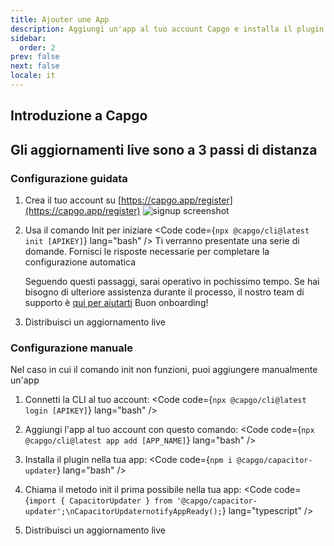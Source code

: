 ```yaml
---
title: Ajouter une App
description: Aggiungi un'app al tuo account Capgo e installa il plugin nella tua app
sidebar:
  order: 2
prev: false
next: false
locale: it
---
```



## Introduzione a Capgo
<YouTube id="NzXXKoyhTIo" title="Capgo in 15 min" />

## Gli aggiornamenti live sono a 3 passi di distanza


### Configurazione guidata

<Steps>

1. Crea il tuo account su [https://capgo.app/register](https://capgo.app/register)
![signup screenshot](/signup.webp "signup screenshot")

2. Usa il comando Init per iniziare <Code code={`npx @capgo/cli@latest init [APIKEY]`} lang="bash" /> Ti verranno presentate una serie di domande. Fornisci le risposte necessarie per completare la configurazione automatica<Aside type="tip">Seguendo questi passaggi, sarai operativo in pochissimo tempo. Se hai bisogno di ulteriore assistenza durante il processo, il nostro team di supporto è [qui per aiutarti](https://support.capgo.app) Buon onboarding!</Aside>

3. Distribuisci un aggiornamento live <LinkCard href="/docs/getting-started/deploy/" title="Deploy a live update" description="Impara come distribuire un aggiornamento live alla tua app" />

</Steps>

### Configurazione manuale

Nel caso in cui il comando init non funzioni, puoi aggiungere manualmente un'app

<Steps>

1. Connetti la CLI al tuo account: <Code code={`npx @capgo/cli@latest login [APIKEY]`} lang="bash" />

2. Aggiungi l'app al tuo account con questo comando: <Code code={`npx @capgo/cli@latest app add [APP_NAME]`} lang="bash" />

3. Installa il plugin nella tua app: <Code code={`npm i @capgo/capacitor-updater`} lang="bash" />

4. Chiama il metodo init il prima possibile nella tua app: <Code code={`import { CapacitorUpdater } from '@capgo/capacitor-updater';\nCapacitorUpdaternotifyAppReady();`} lang="typescript" />

5. Distribuisci un aggiornamento live <LinkCard href="/docs/getting-started/deploy/" title="Deploy a live update" description="Impara come distribuire un aggiornamento live alla tua app" />

</Steps>
